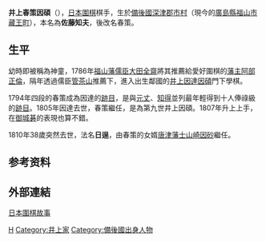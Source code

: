{{Unreferenced|time=2019-06-12T13:10:14+00:00}}
'''井上春策因碩'''（{{bd|1774年||1810年|catIdx=H}}），[[日本|日本]][[圍棋|圍棋]]棋手，生於[[備後國|備後國]][[深津郡|深津郡]][[市村|市村]]（現今的[[廣島縣|廣島縣]][[福山市|福山市]][[藏王町|藏王町]]），本名為'''佐藤知夫'''，後改名春策。

==生平==
幼時即被稱為神童，1786年[[福山藩|福山藩]][[儒臣|儒臣]][[大田全齋|大田全齋]]將其推薦給愛好圍棋的[[藩主|藩主]][[阿部正倫|阿部正倫]]，隔年透過儒臣[[管茶山|管茶山]]推薦下，進入出生鄰國的[[第八世井上因碩|井上因達因碩]]門下學棋。

1794年四段的春策成為因達的[[跡目|跡目]]，是與[[第十一世本因坊元丈|元丈]]、[[第八世安井仙知|知得]]並列最年輕得到十人俸祿級的[[跡目|跡目]]。1805年因達去世，春策繼任，是為第九世井上因碩。1807年升上上手，在[[御城碁|御城碁]]的表現也算不錯。

1810年38歲突然去世，法名'''日逞'''，由春策的女婿[[唐津|唐津]][[藩士|藩士]][[第十世井上因碩|山崎因砂]]繼任。

==参考资料==
{{reflist}}

== 外部連結 ==
[https://web.archive.org/web/20150418000611/http://www.flygo.net/history/jhistory/jhistory_index.html 日本圍棋故事]

{{井上家}}

[[Category:江戶時代圍棋棋手|H]]
[[Category:井上家|Category:井上家]]
[[Category:備後國出身人物|Category:備後國出身人物]]